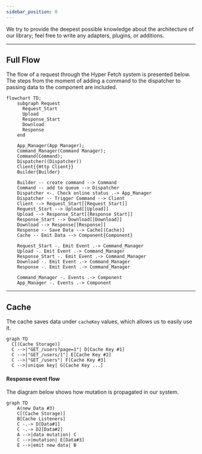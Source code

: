 ```yaml
---
sidebar_position: 0
---
```


We try to provide the deepest possible knowledge about the architecture of our library; feel free to write any adapters, plugins, or additions.

---

## Full Flow

The flow of a request through the Hyper Fetch system is presented below.
The steps from the moment of adding a command to the dispatcher to passing data to the component are included.


```mermaid
flowchart TD;
    subgraph Request
      Request_Start
      Upload
      Response_Start
      Download
      Response
    end

    App_Manager(App Manager);
    Command_Manager(Command Manager);
    Command(Command);
    Dispatcher((Dispatcher))
    Client{{Http Client}}
    Builder{Builder}

    Builder -- create command --> Command
    Command -- add to queue --> Dispatcher
    Dispatcher <-. Check online status .-> App_Manager
    Dispatcher -- Trigger Command --> Client
    Client --> Request_Start[[Request Start]]
    Request_Start --> Upload[[Upload]]
    Upload --> Response_Start[[Response Start]]
    Response_Start --> Download[[Download]]
    Download --> Response[[Response]]
    Response -- Save Data --> Cache[(Cache)]
    Cache -- Emit Data --> Component{Component}

    Request_Start -. Emit Event .-> Command_Manager
    Upload -. Emit Event .-> Command_Manager
    Response_Start -. Emit Event .-> Command_Manager
    Download -. Emit Event .-> Command_Manager
    Response -. Emit Event .-> Command_Manager

    Command_Manager -. Events .-> Component
    App_Manager -. Events .-> Component
```

---

## Cache

The cache saves data under `cacheKey` values, which allows us to easily use it.

```mermaid
graph TD
  C[(Cache Storage)]
  C -->|"GET_/users?page=1"| D[Cache Key #1]
  C -->|"GET_/users/1"| E[Cache Key #2]
  C -->|"GET_/users"| F[Cache Key #3]
  C -->|unique key| G[Cache Key ...]
```

#### Response event flow

The diagram below shows how mutation is propagated in our system.

```mermaid
graph TD
    A(new Data #3)
    C[(Cache Storage)]
    B[Cache Listeners]
    C -.-> D[Data#1]
    C -.-> D2[Data#2]
    A -->|data mutation| C
    C -->|mutation| E[Data#3]
    E -->|emit new data| B
```
